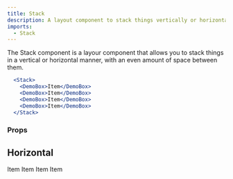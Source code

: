 ```yaml
---
title: Stack
description: A layout component to stack things vertically or horizontally
imports: 
  - Stack
---
```



The Stack component is a layour component that allows you to stack things in a 
vertical or horizontal manner, with an even amount of space between them.

```jsx
  <Stack>
    <DemoBox>Item</DemoBox>
    <DemoBox>Item</DemoBox>
    <DemoBox>Item</DemoBox>
    <DemoBox>Item</DemoBox>
  </Stack>
```

### Props

<PropsTable component={Stack} />

## Horizontal

<Stack horizontal>
  <DemoBox>Item</DemoBox>
  <DemoBox>Item</DemoBox>
  <DemoBox>Item</DemoBox>
  <DemoBox>Item</DemoBox>
</Stack>
